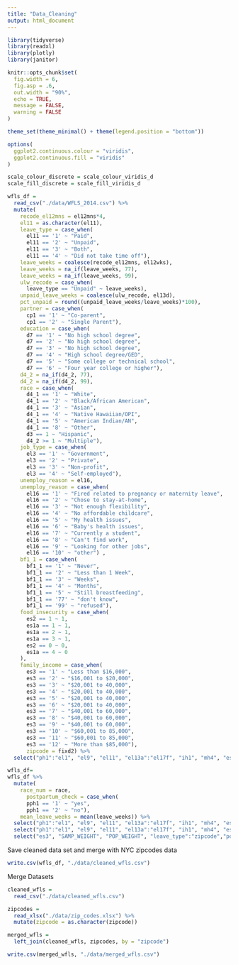 ```yaml
---
title: "Data_Cleaning"
output: html_document
---
```

```r
library(tidyverse)
library(readxl)
library(plotly)
library(janitor)

knitr::opts_chunk$set(
  fig.width = 6,
  fig.asp = .6,
  out.width = "90%", 
  echo = TRUE,
  message = FALSE,
  warning = FALSE
)

theme_set(theme_minimal() + theme(legend.position = "bottom"))

options(
  ggplot2.continuous.colour = "viridis",
  ggplot2.continuous.fill = "viridis"
)

scale_colour_discrete = scale_colour_viridis_d
scale_fill_discrete = scale_fill_viridis_d
```

```r
wfls_df = 
  read_csv("./data/WFLS_2014.csv") %>% 
  mutate(
    recode_el12mns = el12mns*4,
    el11 = as.character(el11),
    leave_type = case_when(
      el11 == '1' ~ "Paid",
      el11 == '2' ~ "Unpaid",
      el11 == '3' ~ "Both",
      el11 == '4' ~ "Did not take time off"),
    leave_weeks = coalesce(recode_el12mns, el12wks),
    leave_weeks = na_if(leave_weeks, 77),
    leave_weeks = na_if(leave_weeks, 99),
    ulw_recode = case_when(
      leave_type == "Unpaid" ~ leave_weeks),
    unpaid_leave_weeks = coalesce(ulw_recode, el13d),
    pct_unpaid = round((unpaid_leave_weeks/leave_weeks)*100),
    partner = case_when(
      cp1 == '1' ~ "Co-parent",
      cp1 == '2' ~ "Single Parent"),
    education = case_when(
      d7 == '1' ~ "No high school degree",
      d7 == '2' ~ "No high school degree",
      d7 == '3' ~ "No high school degree",
      d7 == '4' ~ "High school degree/GED",
      d7 == '5' ~ "Some college or technical school",
      d7 == '6' ~ "Four year college or higher"),
    d4_2 = na_if(d4_2, 77),
    d4_2 = na_if(d4_2, 99),
    race = case_when(
      d4_1 == '1' ~ "White",
      d4_1 == '2' ~ "Black/African American",
      d4_1 == '3' ~ "Asian",
      d4_1 == '4' ~ "Native Hawaiian/OPI",
      d4_1 == '5' ~ "American Indian/AN",
      d4_1 == '8' ~ "Other",
      d3 == 1 ~ "Hispanic",
      d4_2 >= 1 ~ "Multiple"),
    job_type = case_when(
      el3 == '1' ~ "Government",
      el3 == '2' ~ "Private",
      el3 == '3' ~ "Non-profit",
      el3 == '4' ~ "Self-employed"), 
    unemploy_reason = el16, 
    unemploy_reason = case_when( 
      el16 == '1' ~ "Fired related to pregnancy or maternity leave", 
      el16 == '2' ~ "Chose to stay-at-home", 
      el16 == '3' ~ "Not enough flexibility", 
      el16 == '4' ~ "No affordable childcare", 
      el16 == '5' ~ "My health issues", 
      el16 == '6' ~ "Baby's health issues", 
      el16 == '7' ~ "Currently a student", 
      el16 == '8' ~ "Can't find work", 
      el16 == '9' ~ "Looking for other jobs", 
      el16 == '10' ~ "other") ,
    bf1_1 = case_when(
      bf1_1 == '1' ~ "Never", 
      bf1_1 == '2' ~ "Less than 1 Week", 
      bf1_1 == '3' ~ "Weeks", 
      bf1_1 == '4' ~ "Months", 
      bf1_1 == '5' ~ "Still breastfeeding", 
      bf1_1 == '77' ~ "don't know", 
      bf1_1 == '99' ~ "refused"), 
    food_insecurity = case_when(
      es2 == 1 ~ 1,
      es1a == 1 ~ 1,
      es1a == 2 ~ 1,
      es1a == 3 ~ 1,
      es2 == 0 ~ 0,
      es1a == 4 ~ 0
    ),
    family_income = case_when(
      es3 == '1' ~ "Less than $16,000",
      es3 == '2' ~ "$16,001 to $20,000",
      es3 == '3' ~ "$20,001 to 40,000",
      es3 == '4' ~ "$20,001 to 40,000",
      es3 == '5' ~ "$20,001 to 40,000",
      es3 == '6' ~ "$20,001 to 40,000",
      es3 == '7' ~ "$40,001 to 60,000",
      es3 == '8' ~ "$40,001 to 60,000",
      es3 == '9' ~ "$40,001 to 60,000",
      es3 == '10' ~ "$60,001 to 85,000",
      es3 == '11' ~ "$60,001 to 85,000",
      es3 == '12' ~ "More than $85,000"),
      zipcode = fixd2) %>% 
  select("ph1":"el1", "el9", "el11", "el13a":"el17f", "ih1", "mh4", "es1a": "es3", "SAMP_WEIGHT", "POP_WEIGHT", "leave_type":"pct_unpaid", "partner":"zipcode", "d4_2", "unemploy_reason", "bf1_1", "d7", "d4_1", "cp1", "el3")

wfls_df=
wfls_df %>% 
  mutate(
    race_num = race,
      postpartum_check = case_when(
      pph1 == '1' ~ "yes", 
      pph1 == '2' ~ "no"), 
    mean_leave_weeks = mean(leave_weeks)) %>% 
  select("ph1":"el1", "el9", "el11", "el13a":"el17f", "ih1", "mh4", "es1a": "es3", "SAMP_WEIGHT", "POP_WEIGHT", "leave_type":"pct_unpaid", "partner":"zipcode", "postpartum_check") %>% 
  select("ph1":"el1", "el9", "el11", "el13a":"el17f", "ih1", "mh4", "es1a":"es3", "SAMP_WEIGHT", "POP_WEIGHT", "leave_type":"pct_unpaid", "partner":"zipcode", "postpartum_check") %>% 
  select("es3", "SAMP_WEIGHT", "POP_WEIGHT", "leave_type":"zipcode","postpartum_check")

```

Save cleaned data set and merge with NYC zipcodes data

```r
write.csv(wfls_df, "./data/cleaned_wfls.csv")
```

Merge Datasets

```r
cleaned_wfls = 
  read_csv("./data/cleaned_wfls.csv")

zipcodes =
  read_xlsx("./data/zip_codes.xlsx") %>% 
  mutate(zipcode = as.character(zipcode))

merged_wfls = 
  left_join(cleaned_wfls, zipcodes, by = "zipcode")

write.csv(merged_wfls, "./data/merged_wfls.csv")
```

